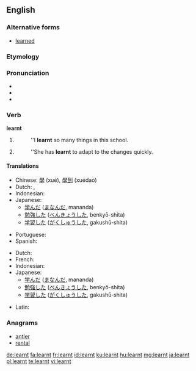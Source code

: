 ==English==

===Alternative forms===
* [[learned]] {{qualifier|Standard US English spelling}}

===Etymology===
{{suffix|learn|t}}

===Pronunciation===
* {{audio|en-uk-learnt.ogg|Audio (UK)}}
* {{IPA|/ˈlɜːnt/}}
* {{rhymes|ɜː(r)nt}}

===Verb===
'''learnt'''

# {{British}} {{simple past of|learn}}
#: ''I '''learnt'''  so many things in this school.
# {{British}} {{past participle of|learn}}
#: ''She has '''learnt''' to adapt to the changes quickly.

====Translations====
{{trans-top|simple past of to learn}}
* Chinese: [[學]] (xué), [[學到]] (xuédaò)
* Dutch: {{t-|nl|leerde}}, {{t-|nl|leerden}}
* Indonesian: {{t+|id|ajar|alt=belajar|xs=Indonesian}}
* Japanese:
** [[学んだ]] ([[まなんだ]], mananda)
** [[勉強]]した ([[べんきょう]]した, benkyō-shita)
** [[学習]]した ([[がくしゅう]]した, gakushū-shita)
{{trans-mid}}
* Portuguese: {{t|pt|aprendido}}
* Spanish: {{t|es|aprendido}}
{{trans-bottom}}

{{trans-top|past participle of to learn}}
* Dutch: {{t+|nl|geleerd}}
* French: {{t+|fr|appris}}
* Indonesian: {{t+|id|ajar|alt=belajar|xs=Indonesian}}
* Japanese:
** [[学んだ]] ([[まなんだ]], mananda)
** [[勉強]]した ([[べんきょう]]した, benkyō-shita)
** [[学習]]した ([[がくしゅう]]した, gakushū-shita)
{{trans-mid}}
* Latin: {{t|la|scitus}}
{{trans-bottom}}

===Anagrams===
* [[antler#English|antler]]
* [[rental#English|rental]]

[[de:learnt]]
[[fa:learnt]]
[[fr:learnt]]
[[id:learnt]]
[[ku:learnt]]
[[hu:learnt]]
[[mg:learnt]]
[[ja:learnt]]
[[pl:learnt]]
[[te:learnt]]
[[vi:learnt]]